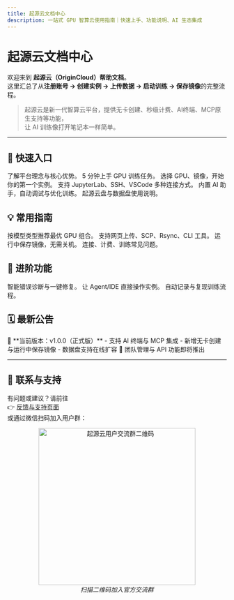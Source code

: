 ```yaml
---
title: 起源云文档中心
description: 一站式 GPU 智算云使用指南｜快速上手、功能说明、AI 生态集成
---
```


# 起源云文档中心

欢迎来到 **起源云（OriginCloud）帮助文档**。  
这里汇总了从**注册账号 → 创建实例 → 上传数据 → 启动训练 → 保存镜像**的完整流程。

> 起源云是新一代智算云平台，提供无卡创建、秒级计费、AI终端、MCP原生支持等功能，  
> 让 AI 训练像打开笔记本一样简单。

---

## 🚀 快速入口
<CardGroup cols={3}>
  <Card title="欢迎使用起源云" icon="sparkles" href="/getting-started/what-is-origin">
    了解平台理念与核心优势。
  </Card>
  <Card title="快速开始" icon="rocket" href="/getting-started/quickstart">
    5 分钟上手 GPU 训练任务。
  </Card>
  <Card title="创建实例" icon="server" href="/instances/create">
    选择 GPU、镜像，开始你的第一个实例。
  </Card>
  <Card title="连接环境" icon="terminal" href="/instances/connect">
    支持 JupyterLab、SSH、VSCode 多种连接方式。
  </Card>
  <Card title="AI 终端" icon="robot" href="/ai-dev/terminal">
    内置 AI 助手，自动调试与优化训练。
  </Card>
  <Card title="存储与数据" icon="database" href="/storage/origin-disk">
    起源云盘与数据盘使用说明。
  </Card>
</CardGroup>

## 💡 常用指南
<CardGroup cols={2}>
  <Card title="如何选择 GPU" icon="cpu" href="/getting-started/concepts">
    按模型类型推荐最优 GPU 组合。
  </Card>
  <Card title="上传与下载数据" icon="upload" href="/storage/upload-download">
    支持网页上传、SCP、Rsync、CLI 工具。
  </Card>
  <Card title="保存镜像" icon="hard-drive" href="/instances/save-and-release">
    运行中保存镜像，无需关机。
  </Card>
  <Card title="常见问题" icon="question-mark" href="/troubleshooting/faq">
    连接、计费、训练常见问题。
  </Card>
</CardGroup>

## 🧠 进阶功能
<CardGroup cols={3}>
  <Card title="AI 终端" icon="robot" href="/ai-dev/terminal">
    智能错误诊断与一键修复。
  </Card>
  <Card title="MCP 协议" icon="plug" href="/ai-dev/mcp">
    让 Agent/IDE 直接操作实例。
  </Card>
  <Card title="自动学习系统" icon="brain" href="/ai-dev/auto-learning">
    自动记录与复现训练流程。
  </Card>
</CardGroup>

## 🗓️ 最新公告
<Alert>
📢 **当前版本：v1.0.0（正式版）**  
- 支持 AI 终端与 MCP 集成  
- 新增无卡创建与运行中保存镜像  
- 数据盘支持在线扩容  
🚧 团队管理与 API 功能即将推出
</Alert>

---
## 🤝 联系与支持

有问题或建议？请前往  
👉 [反馈与支持页面](/about/feedback)  
或通过微信扫码加入用户群：

<p align="center">
  <img src="/images/origincloud-qrcode.png" alt="起源云用户交流群二维码" width="360" />
  <br />
  <em>扫描二维码加入官方交流群</em>
</p>





